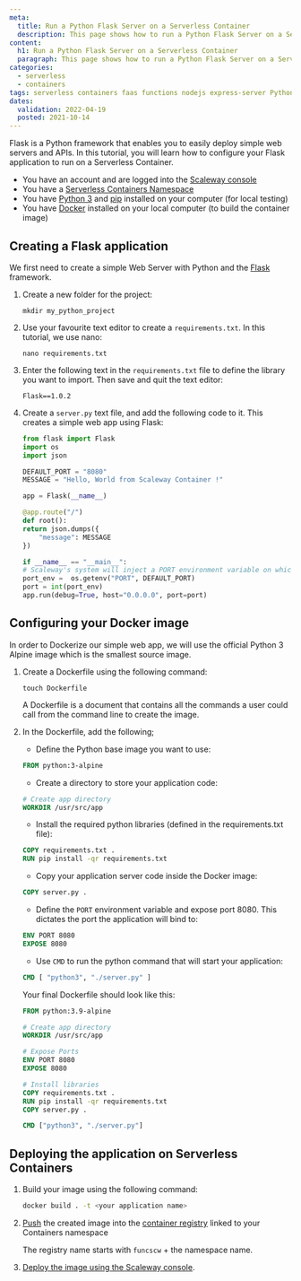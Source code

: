 ```yaml
---
meta:
  title: Run a Python Flask Server on a Serverless Container 
  description: This page shows how to run a Python Flask Server on a Serverless Container 
content:
  h1: Run a Python Flask Server on a Serverless Container 
  paragraph: This page shows how to run a Python Flask Server on a Serverless Container 
categories:
  - serverless
  - containers
tags: serverless containers faas functions nodejs express-server Python Flask
dates:
  validation: 2022-04-19
  posted: 2021-10-14
---
```


Flask is a Python framework that enables you to easily deploy simple web servers and APIs. In this tutorial, you will learn how to configure your Flask application to run on a Serverless Container.

<Message type="requirement">

  - You have an account and are logged into the [Scaleway console](https://console.scaleway.com)
  - You have a [Serverless Containers Namespace](/compute/containers/how-to/create-a-containers-namespace/)
  - You have [Python 3](https://www.python.org/downloads/) and [pip](https://pypi.org/project/pip/docker) installed on your computer (for local testing)
  - You have [Docker](https://www.docker.com/) installed on your local computer (to build the container image)

</Message>

## Creating a Flask application

We first need to create a simple Web Server with Python and the [Flask](https://flask.palletsprojects.com/) framework.

1. Create a new folder for the project:

    ```
    mkdir my_python_project
    ```

2. Use your favourite text editor to create a `requirements.txt`. In this tutorial, we use nano:

    ```
    nano requirements.txt
    ```

3. Enter the following text in the `requirements.txt` file to define the library you want to import. Then save and quit the text editor:

    ```
    Flask==1.0.2
    ```

4. Create a `server.py` text file, and add the following code to it. This creates a simple web app using Flask:

    ```python
    from flask import Flask
    import os
    import json

    DEFAULT_PORT = "8080"
    MESSAGE = "Hello, World from Scaleway Container !"

    app = Flask(__name__)

    @app.route("/")
    def root():
    return json.dumps({
        "message": MESSAGE
    })

    if __name__ == "__main__":
    # Scaleway's system will inject a PORT environment variable on which your application should start the server.
    port_env =  os.getenv("PORT", DEFAULT_PORT)
    port = int(port_env)
    app.run(debug=True, host="0.0.0.0", port=port)
    ```

## Configuring your Docker image

In order to Dockerize our simple web app, we will use the official Python 3 Alpine image which is the smallest source image.

1. Create a Dockerfile using the following command:

    ```
    touch Dockerfile
    ```

    <Message type="tip">
    
    A Dockerfile is a document that contains all the commands a user could call from the command line to create the image.
    
    </Message>

2. In the Dockerfile, add the following;

    - Define the Python base image you want to use:
    ```dockerfile
    FROM python:3-alpine
    ```

    - Create a directory to store your application code:
    ```dockerfile
    # Create app directory
    WORKDIR /usr/src/app
    ```

    - Install the required python libraries (defined in the requirements.txt file):
    ```dockerfile
    COPY requirements.txt .
    RUN pip install -qr requirements.txt
    ```

    - Copy your application server code inside the Docker image:
    ```dockerfile
    COPY server.py .
    ```

    - Define the `PORT` environment variable and expose port 8080. This dictates the port the application will bind to:
    ```dockerfile
    ENV PORT 8080
    EXPOSE 8080
    ```

    - Use `CMD` to run the python command that will start your application:
    ```dockerfile
    CMD [ "python3", "./server.py" ]
    ```

    Your final Dockerfile should look like this:
    ```dockerfile
    FROM python:3.9-alpine

    # Create app directory
    WORKDIR /usr/src/app

    # Expose Ports
    ENV PORT 8080
    EXPOSE 8080

    # Install libraries
    COPY requirements.txt .
    RUN pip install -qr requirements.txt
    COPY server.py .

    CMD ["python3", "./server.py"]
    ```

## Deploying the application on Serverless Containers

1. Build your image using the following command: 

    ```sh
    docker build . -t <your application name>
    ```

2. [Push](/compute/container-registry/how-to/push-images/) the created image into the [container registry](https://www.scaleway.com/en/docs/compute/container-registry/quickstart/) linked to your Containers namespace

    <Message type="tip">

    The registry name starts with `funcscw` + the namespace name.

    </Message>

3. [Deploy the image using the Scaleway console](/compute/containers/how-to/deploy-a-container/).
